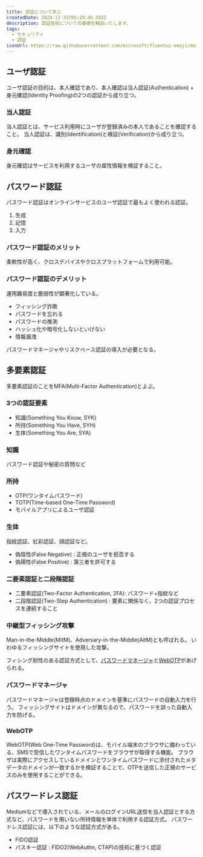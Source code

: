 ```yaml
---
title: 認証について学ぶ
createdDate: 2024-12-31T05:29:45.582Z
description: 認証技術についての基礎を解説いたします。
tags:
  - セキュリティ
  - 認証
iconUrl: https://raw.githubusercontent.com/microsoft/fluentui-emoji/main/assets/Pig%20nose/Flat/pig_nose_flat.svg
---
```


## ユーザ認証

ユーザ認証の目的は、本人確認であり、本人確認は当人認証(Authentication) + 身元確認(Identity Proofing)の2つの認証から成り立つ。

### 当人認証

当人認証とは、サービス利用時にユーザが登録済みの本人であることを確認すること。
当人認証は、識別(Identification)と検証(Verification)から成り立つ。

### 身元確認

身元確認はサービスを利用するユーザの属性情報を検証すること。

## パスワード認証

パスワード認証はオンラインサービスのユーザ認証で最もよく使われる認証。

1. 生成
1. 記憶
1. 入力

### パスワード認証のメリット

柔軟性が高く、クロスデバイスやクロスプラットフォームで利用可能。

### パスワード認証のデメリット

運用難易度と脆弱性が顕著化している。

* フィッシング詐欺
* パスワードを忘れる
* パスワードの推測
* ハッシュ化や暗号化しないといけない
* 情報漏洩

パスワードマネージャやリスクベース認証の導入が必要となる。

## 多要素認証

多要素認証のことをMFA(Multi-Factor Authentication)とよぶ。

### 3つの認証要素

* 知識(Something You Know, SYK)
* 所持(Something You Have, SYH)
* 生体(Something You Are, SYA)

### 知識

パスワード認証や秘密の質問など

### 所持

* OTP(ワンタイムパスワード)
* TOTP(Time-based One-Time Password)
* モバイルアプリによるユーザ認証

### 生体

指紋認証、虹彩認証、顔認証など。

* 偽陰性(False Negative) : 正規のユーザを拒否する
* 偽陽性(False Positive) : 第三者を許可する

### 二要素認証と二段階認証

* 二要素認証(Two-Factor Authentication, 2FA): パスワード+指紋など
* 二段階認証(Two-Step Authentication) : 要素に関係なく、2つの認証プロセスを連続すること

### 中継型フィッシング攻撃

Man-in-the-Middle(MitM)、Adversary-in-the-Middle(AitM)とも呼ばれる。
いわゆるフィッシングサイトを使用した攻撃。

フィシング耐性のある認証方式として、[パスワードマネージャ](#パスワードマネージャ)と[WebOTP](#webotp)があげられる。

### パスワードマネージャ

パスワードマネージャは登録時点のドメインを基準にパスワードの自動入力を行う。
フィッシングサイトはドメインが異なるので、パスワードを誤った自動入力を防げる。

### WebOTP

WebOTP(Web One-Time Password)は、モバイル端末のブラウザに備わっている、SMSで受信したワンタイムパスワードをブラウザが取得する機能。
ブラウザは実際にアクセスしているドメインとワンタイムパスワードに添付されたメタデータのドメインが一致するかを検証することで、OTPを送信した正規のサービスのみを使用することができる。

## パスワードレス認証

Mediumなどで導入されている、メールのログインURL送信を当人認証とする方式など、パスワードを用いない所持情報を単体で利用する認証方式。
パスワードレス認証には、以下のような認証方式がある。

* FIDO認証
* パスキー認証 : FIDO2(WebAuthn, CTAP)の技術に基づく認証
